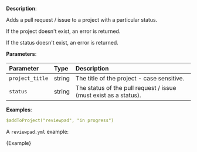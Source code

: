 
**Description**:

Adds a pull request / issue to a project with a particular status.

If the project doesn't exist, an error is returned.

If the status doesn't exist, an error is returned.

**Parameters**:

| Parameter       | Type    | Description                                                      |
| :-------------- | :------ | :--------------------------------------------------------------- |
| `project_title` | string  | The title of the project  - case sensitive.                      |
| `status`        | string  | The status of the pull request / issue (must exist as a status). |

**Examples**:

```yml
$addToProject("reviewpad", "in progress")
```

A `reviewpad.yml` example:

<CodeBlock language="yml" title="reviewpad.yml">{Example}</CodeBlock>
